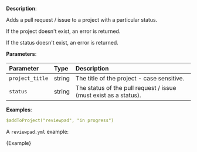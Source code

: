 
**Description**:

Adds a pull request / issue to a project with a particular status.

If the project doesn't exist, an error is returned.

If the status doesn't exist, an error is returned.

**Parameters**:

| Parameter       | Type    | Description                                                      |
| :-------------- | :------ | :--------------------------------------------------------------- |
| `project_title` | string  | The title of the project  - case sensitive.                      |
| `status`        | string  | The status of the pull request / issue (must exist as a status). |

**Examples**:

```yml
$addToProject("reviewpad", "in progress")
```

A `reviewpad.yml` example:

<CodeBlock language="yml" title="reviewpad.yml">{Example}</CodeBlock>
